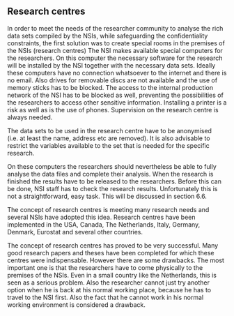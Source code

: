 ## Research centres

In order to meet the needs of the researcher community to analyse the rich data sets compiled by the NSIs, while safeguarding the confidentiality constraints, the first solution was to create special rooms in the premises of the NSIs (research centres) The NSI makes available special computers for the researchers. On this computer the necessary software for the research will be installed by the NSI together with the necessary data sets. Ideally these computers have no connection whatsoever to the internet and there is no email. Also drives for removable discs are not available and the use of memory sticks has to be blocked. The access to the internal production network of the NSI has to be blocked as well, preventing the possibilities of the researchers to access other sensitive information. Installing a printer is a risk as well as is the use of phones. Supervision on the research centre is always needed.

The data sets to be used in the research centre have to be anonymised (i.e. at least the name, address etc are removed). It is also advisable to restrict the variables available to the set that is needed for the specific research.

On these computers the researchers should neverthe­less be able to fully analyse the data files and complete their analysis. When the research is finished the results have to be released to the researchers. Before this can be done, NSI staff has to check the research results. Unfortunately this is not a straightforward, easy task. This will be discussed in section 6.6.

The concept of research centres is meeting many research needs and several NSIs have adopted this idea. Research centres have been implemented in the USA, Canada, The Netherlands, Italy, Germany, Denmark, Eurostat and several other countries.

The concept of research centres has proved to be very successful. Many good research papers and theses have been completed for which these centres were indispensable. However there are some drawbacks. The most important one is that the researchers have to come physically to the premises of the NSIs. Even in a small country like the Netherlands, this is seen as a serious problem. Also the researcher cannot just try another option when he is back at his normal working place, because he has to travel to the NSI first. Also the fact that he cannot work in his normal working environment is considered a drawback.

